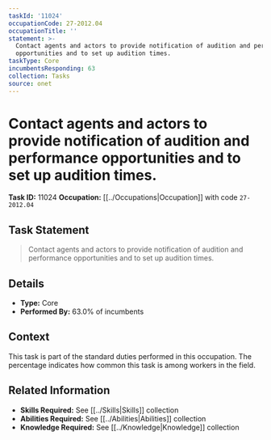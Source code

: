 ```yaml
---
taskId: '11024'
occupationCode: 27-2012.04
occupationTitle: ''
statement: >-
  Contact agents and actors to provide notification of audition and performance
  opportunities and to set up audition times.
taskType: Core
incumbentsResponding: 63
collection: Tasks
source: onet
---
```

# Contact agents and actors to provide notification of audition and performance opportunities and to set up audition times.

**Task ID:** 11024
**Occupation:** [[../Occupations|Occupation]] with code `27-2012.04`

## Task Statement

> Contact agents and actors to provide notification of audition and performance opportunities and to set up audition times.

## Details

- **Type:** Core
- **Performed By:** 63.0% of incumbents

## Context

This task is part of the standard duties performed in this occupation. The percentage indicates how common this task is among workers in the field.

## Related Information

- **Skills Required:** See [[../Skills|Skills]] collection
- **Abilities Required:** See [[../Abilities|Abilities]] collection
- **Knowledge Required:** See [[../Knowledge|Knowledge]] collection
